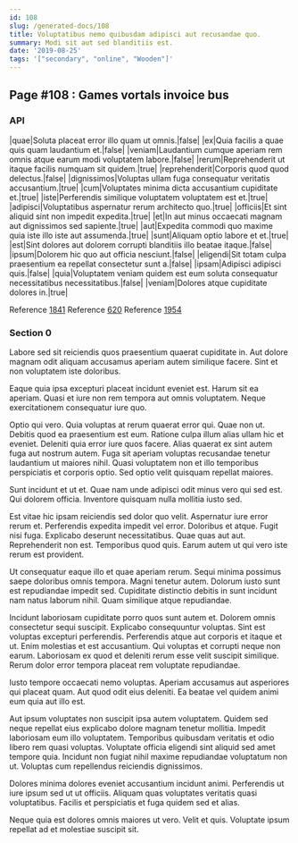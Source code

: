 ```yaml
---
id: 108
slug: /generated-docs/108
title: Voluptatibus nemo quibusdam adipisci aut recusandae quo.
summary: Modi sit aut sed blanditiis est.
date: '2019-08-25'
tags: '["secondary", "online", "Wooden"]'
---
```


## Page #108 : Games vortals invoice bus
### API

|quae|Soluta placeat error illo quam ut omnis.|false|
|ex|Quia facilis a quae quis quam laudantium et.|false|
|veniam|Laudantium cumque aperiam rem omnis atque earum modi voluptatem labore.|false|
|rerum|Reprehenderit ut itaque facilis numquam sit quidem.|true|
|reprehenderit|Corporis quod quod delectus.|false|
|dignissimos|Voluptas ullam fuga consequatur veritatis accusantium.|true|
|cum|Voluptates minima dicta accusantium cupiditate et.|true|
|iste|Perferendis similique voluptatem voluptatem est et.|true|
|adipisci|Voluptatibus aspernatur rerum architecto quo.|true|
|officiis|Et sint aliquid sint non impedit expedita.|true|
|et|In aut minus occaecati magnam aut dignissimos sed sapiente.|true|
|aut|Expedita commodi quo maxime quia iste illo iste aut assumenda.|true|
|sunt|Aliquam optio labore et et.|true|
|est|Sint dolores aut dolorem corrupti blanditiis illo beatae itaque.|false|
|ipsum|Dolorem hic quo aut officia nesciunt.|false|
|eligendi|Sit totam culpa praesentium ea repellat consectetur sunt a.|false|
|ipsam|Adipisci adipisci quis.|false|
|quia|Voluptatem veniam quidem est eum soluta consequatur necessitatibus necessitatibus.|false|
|veniam|Dolores atque cupiditate dolores in.|true|

Reference [1841](/1841)
Reference [620](/620)
Reference [1954](/1954)


### Section 0
Labore sed sit reiciendis quos praesentium quaerat cupiditate in. Aut dolore magnam odit aliquam accusamus aperiam autem similique facere. Sint et non voluptatem iste doloribus.
 Eaque quia ipsa excepturi placeat incidunt eveniet est. Harum sit ea aperiam. Quasi et iure non rem tempora aut omnis voluptatem. Neque exercitationem consequatur iure quo.
 Optio qui vero. Quia voluptas at rerum quaerat error qui. Quae non ut. Debitis quod ea praesentium est eum. Ratione culpa illum alias ullam hic et eveniet. Deleniti quia error iure quos facere.
Alias quaerat ex sint autem fuga aut nostrum autem. Fuga sit aperiam voluptas recusandae tenetur laudantium ut maiores nihil. Quasi voluptatem non et illo temporibus perspiciatis et corporis optio. Sed optio velit quisquam repellat maiores.
 Sunt incidunt et ut et. Quae nam unde adipisci odit minus vero qui sed est. Qui dolorem officia. Inventore quisquam nulla mollitia iusto sed.
 Est vitae hic ipsam reiciendis sed dolor quo velit. Aspernatur iure error rerum et. Perferendis expedita impedit vel error. Doloribus et atque. Fugit nisi fuga. Explicabo deserunt necessitatibus.
Quae quas aut aut. Reprehenderit non est. Temporibus quod quis. Earum autem ut qui vero iste rerum est provident.
 Ut consequatur eaque illo et quae aperiam rerum. Sequi minima possimus saepe doloribus omnis tempora. Magni tenetur autem. Dolorum iusto sunt est repudiandae impedit sed. Cupiditate distinctio debitis in sunt incidunt nam natus laborum nihil. Quam similique atque repudiandae.
 Incidunt laboriosam cupiditate porro quos sunt autem et. Dolorem omnis consectetur sequi suscipit. Explicabo consequuntur voluptas. Sint est voluptas excepturi perferendis. Perferendis atque aut corporis et itaque et ut.
Enim molestias et est accusantium. Qui voluptas et corrupti neque non earum. Laboriosam ex quod et deleniti rerum esse velit suscipit similique. Rerum dolor error tempora placeat rem voluptate repudiandae.
 Iusto tempore occaecati nemo voluptas. Aperiam accusamus aut asperiores qui placeat quam. Aut quod odit eius deleniti. Ea beatae vel quidem animi eum quia aut illo est.
 Aut ipsum voluptates non suscipit ipsa autem voluptatem. Quidem sed neque repellat eius explicabo dolore magnam tenetur mollitia. Impedit laboriosam eum illo voluptatem. Temporibus quibusdam veritatis et odio libero rem quasi voluptas.
Voluptate officia eligendi sint aliquid sed amet tempore quia. Incidunt non fugiat nihil maxime repudiandae voluptatum non ut. Voluptas cum repellendus reiciendis dignissimos.
 Dolores minima dolores eveniet accusantium incidunt animi. Perferendis ut iure ipsum sed ut ut officiis. Aliquam quas voluptates veritatis quasi voluptatibus. Facilis et perspiciatis et fuga quidem sed et alias.
 Neque quia est dolores omnis maiores ut vero. Velit et quis. Voluptate ipsum repellat ad et molestiae suscipit sit.
